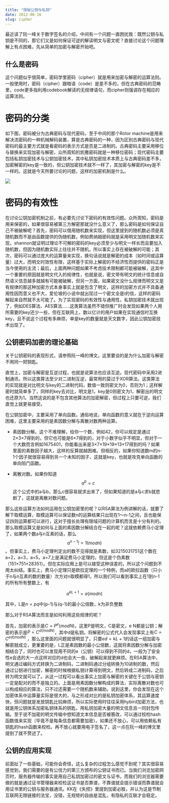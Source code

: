 ```yaml
---
title: "探秘公钥与私钥"
date: 2012-06-16
slug: cipher
---
```


最近读了阮一峰关于数字签名的介绍，中间有一个问题一直困扰我：既然公钥与私钥是不同的，那它们又是如何保证可逆的解读明文与密文呢？直接讨论这个问题理解上有点困难，先从简单的加密与解密开始吧。

## 什么是密码

这个问题似乎很简单，密码学里密码（cipher）就是用来加密与解密的运算法则。一般使用时，密码（cipher）跟暗语（code）是差不多的，但在古典密码的范畴里，code更多指利用codebook解读的无规律语句，而cipher则强调存在相应的运算法则。

# 密码的分类

如下图，密码被分为古典密码与现代密码，至于中间的那个Rotor machine是用来解决流密码的一种机械解码装置，算是古典密码的一种，因为区别古典密码与现代密码的最主要方式就是看密码的表示方式是否是二进制的。古典密码主要采用移位与替换来实现加密与解密，众所周知的凯撒密码就是一种移位密码；现代密码主要包括私钥加密技术与公钥加密技术，其中私钥加密技术本质上与古典密码差不多，加密解密的key是一致的，但公钥加密技术就不一样了，其加密与解密的key是不一样的。这就是今天所要讨论的问题，这样的加密机制是什么。

![](http://yufree.github.io/blogcn/figure/cipher.png)

# 密码的有效性

在讨论公钥加密机制之前，有必要先讨论下密码的有效性问题。众所周知，密码是用来保密的，如果很容易被第三方解密那就没什么意义了，那么密码是如何保证自己不被破解呢？首先，密码可以借用随机数来实现，但这里提到的随机数必须是真随机数而不是由函数提供的伪随机数，例如费纳姆密码就是采用明文加随机数来实现，shannon就证明过理论不可解的密码的key必须至少与明文一样长而且要加入随机数，但因为随机数实际上往往并不随机，所以事实上存在被破解的可能；其次，密码可以通过庞大的运算量来实现，换句话说就是解密的成本（如时间或运算量）过大，而明文时效性有限，这样基于实际上解密的不经济性而提供的密码正是当今使用的主流；最后，上面两种问题如果不考虑技术限制都可能被破解，这其中一个重要的原因就是明文代入的规律性，也就是说，密文带有明文的统计信息或自然语义信息越多就越有可能被破解，但另一方面，如果密文没什么规律而明文又是有规律的那这种加密方式本身事实上就是包含了明文，这样的加密方式并不具备通用性因而意义也不大，爱伦坡的小说中就出现过一个密文全是i的信，这样的密码解起来自然就不太可能了。为了实现密码的有效性与通用性，私钥加密技术就出现了，例如DES算法、AES算法……这类算法虽然不错但推广时会发现如果两个人用所需要的key还少一些，但在互联网上，数以亿计的用户如果在实现通信时互换key，且不说这个过程有多麻烦，单是key的数量就是天文数字，因此公钥加密技术出现了。

## 公钥密码加密的理论基础

关于公钥密码的表现形式，请参照阮一峰的博文。这里要谈的是为什么加密与解密不用同一把钥匙。

直觉上，加密与解密是互逆过程，也就是说算法也应该互逆。现代密码中采用2进制通讯，所以这类算法至少对二进制互逆，最常用的莫过于XOR算法。这类算法的实现就是对比明文与key的二进制代码，数值一致则密文为0，否则为1；这样解密时就简单多了，同样的key去对比，明文是1，key是0则密文为1，解密出的明文也还原为1。当然这说的是不包含其他算法的加密解密，但过程上只要可逆，我们直觉上就更易接受。

在公钥加密中，主要采用了单向函数。通俗地说，单向函数的意义就在于逆向运算困难，这里主要采用的是素因数分解与离散对数两种运算。

- 素因数分解。这个不难理解，给你一个数，例如42，你可以规定是通过2×3×7得到的，但它也可能是6×7得到的，对于小数字似乎不明显，但对于一个大数而言例如1675401，你能看出来是3×7×19×19×13×17得到的吗？如果里面的素数因子越大，这样的反算就越困难。但相反的，如果你知道数m的n-1个因子就很容易得到另一个未知的因子，这就是key，也就是攻克单向函数的单向陷门函数。

- 离散对数。如果你知道$$a^b=c$$这个公式中的a与b，那么c很容易就求出来了，但如果知道的是a与c求b就悲剧了，这就是离散对数问题。

那么这些运算方法如何运用在公钥加密里的呢？以RSA算法为例讲解的话，就要了解下取模运算，取模运算可以保证数n的运算结果只出现在1～n-1之间，且也能保证四则运算都可以进行，这对于擅长处理有限域问题的计算机而言是十分有利的。那么取模运算又是如何与上面的素因数分解结合在一起的呢？这就依赖费马小定理了，如果两个数a与n互素的话，那么$$a^{n-1}!=1 (mod n)$$。但事实上，费马小定理判定出的数不见得就是素数，如3215031751这个数在a=2，a=3，a=5，a=7上是满足费马小定理的，但这是个伪素数（151×751×28351）。但在实际应用上是可以接受这种误差的，所以这个问题到不用太纠结。事实上，费马小定理只是欧拉定理的一个特例，而a的欧拉函数（只小于n与n互素的数的数量）次方对n取模都得1，所以我们可以看到事实上在1到n-1的所有所有整数上，有

$$a^{kL+1}=a(mod n)$$

其中，L是$n=pq$中(p-1)与(q-1)的最小公倍数，k为非负整数

那么对于RSA算法而言是如何利用这些规律的呢？

首先，加密的表示是$C=P^e(mod N)$，这里P是明文，C是密文，e N都是公钥；解密的表示是$P=C^{d(mod N)}$，其中d是私钥。将解密的公式代入会发现事实上有$C=C^{ed(mod N)}$ ，那么这里面的问题就很明显了，只要$ed=kL+1$的话这一组加密与解密就成立，更重要的是，L正是素因数的最小公倍数，这就将素因数分解与加密相结合了，同时也可以发现用不同的e（公钥）可以得到不同的d，一般为了安全性e会选的大一点这样对应的d也会大一些，破解起来就更麻烦。在RSA算法中，明文通过编码方式转换为二进制码，二进制码通过分组转换为10进制的数，然后通过公钥进行加密，解密的时候根据私钥计算得到明文，然后转成二进制码，之后转为明文就可以了。从这一过程可以看出事实上加密与解密的关键在于公钥与密钥一定是配对的而不是独立的。上面是用素因数分解构成的算法，实际离散对数也可以构成相应的算法，只不过还需要一个随机数来辅助。说到这里，你会发现在这个加密体系中运算量实际是很大的，与之形成对比的是私钥加密体系，其运算速度快，但问题就是发放钥匙比较麻烦，所以实际使用时往往采用hybird加密方法，也就是用公钥体系加密私钥体系的钥匙，用私钥加密大量的明文信息且一同封包传输。至于说不加密的明文传输中想知道文本信息是否被篡改，可以通过校检hash函数值来实现（毕竟不是每条信息都需要加密）。如果还不放心，可以用依赖私有钥匙的hash函数来校检。再不放心就要用电子签名了，这一点在阮一峰的博文里提到了就不赘述了。

## 公钥的应用实现

前面扯了一些基础，可能你会奇怪，这么复杂的过程怎么感觉不到呢？其实很容易感觉到，我们需要的是有公信力的第三方颁布的公钥证书而已。当我们浏览加密网页时，服务器传输的事实是用自己私钥加密过的密文与证书，而我们的浏览器需要做的就是通过证书管理器来校检这证书是否靠谱，不靠谱就会提示错误而靠谱就会用证书里的公钥与服务器通讯。KK在《失控》里提到加密必胜，并认为这是节制互联网无限链接的法宝，没错，无规矩的自由是混乱，有隐私的互联才会稳定。
